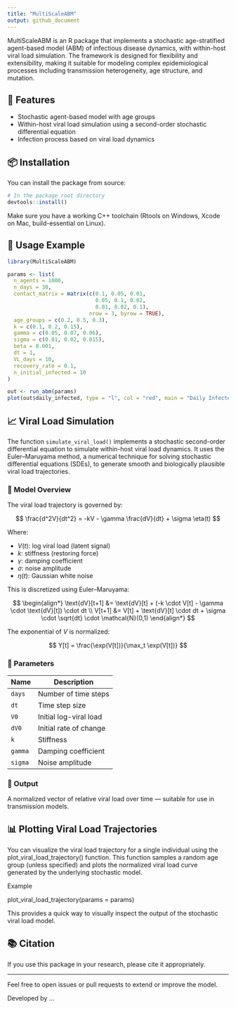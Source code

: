 ```yaml
---
title: "MultiScaleABM"
output: github_document
---
```


MultiScaleABM is an R package that implements a stochastic age-stratified agent-based model (ABM) of infectious disease dynamics, with within-host viral load simulation. The framework is designed for flexibility and extensibility, making it suitable for modeling complex epidemiological processes including transmission heterogeneity, age structure, and mutation.

## 🚀 Features

* Stochastic agent-based model with age groups
* Within-host viral load simulation using a second-order stochastic differential equation
* Infection process based on viral load dynamics

## 📦 Installation

You can install the package from source:

```r
# In the package root directory
devtools::install()
```

Make sure you have a working C++ toolchain (Rtools on Windows, Xcode on Mac, build-essential on Linux).

## 🧪 Usage Example

```r
library(MultiScaleABM)

params <- list(
  n_agents = 1000,
  n_days = 30,
  contact_matrix = matrix(c(0.1, 0.05, 0.01,
                            0.05, 0.1, 0.02,
                            0.01, 0.02, 0.1),
                          nrow = 3, byrow = TRUE),
  age_groups = c(0.2, 0.5, 0.3),
  k = c(0.1, 0.2, 0.15),
  gamma = c(0.05, 0.07, 0.06),
  sigma = c(0.01, 0.02, 0.015),
  beta = 0.001,
  dt = 1,
  VL_days = 10,
  recovery_rate = 0.1,
  n_initial_infected = 10
)

out <- run_abm(params)
plot(out$daily_infected, type = "l", col = "red", main = "Daily Infected", ylab = "Count")
```

## 📈 Viral Load Simulation

The function `simulate_viral_load()` implements a stochastic second-order differential equation to simulate within-host viral load dynamics. It uses the Euler–Maruyama method, a numerical technique for solving stochastic differential equations (SDEs), to generate smooth and biologically plausible viral load trajectories.

### 🧠 Model Overview

The viral load trajectory is governed by:

$$
\frac{d^2V}{dt^2} = -kV - \gamma \frac{dV}{dt} + \sigma \eta(t)
$$

Where:

* $V(t)$: log viral load (latent signal)
* $k$: stiffness (restoring force)
* $\gamma$: damping coefficient
* $\sigma$: noise amplitude
* $\eta(t)$: Gaussian white noise

This is discretized using Euler–Maruyama:

$$
\begin{align*}
\text{dV}[t+1] &= \text{dV}[t] + (-k \cdot V[t] - \gamma \cdot \text{dV}[t]) \cdot dt \\
V[t+1] &= V[t] + \text{dV}[t] \cdot dt + \sigma \cdot \sqrt{dt} \cdot \mathcal{N}(0,1)
\end{align*}
$$

The exponential of $V$ is normalized:

$$
Y[t] = \frac{\exp(V[t])}{\max_t \exp(V[t])}
$$

### 🔧 Parameters

| Name    | Description            |
| ------- | ---------------------- |
| `days`  | Number of time steps   |
| `dt`    | Time step size         |
| `V0`    | Initial log-viral load |
| `dV0`   | Initial rate of change |
| `k`     | Stiffness              |
| `gamma` | Damping coefficient    |
| `sigma` | Noise amplitude        |

### 🧪 Output

A normalized vector of relative viral load over time — suitable for use in transmission models.

## 📊 Plotting Viral Load Trajectories

You can visualize the viral load trajectory for a single individual using the plot_viral_load_trajectory() function. This function samples a random age group (unless specified) and plots the normalized viral load curve generated by the underlying stochastic model.

Example

plot_viral_load_trajectory(params = params)

This provides a quick way to visually inspect the output of the stochastic viral load model.    

## 📚 Citation

If you use this package in your research, please cite it appropriately.

---

Feel free to open issues or pull requests to extend or improve the model.

Developed by ...
